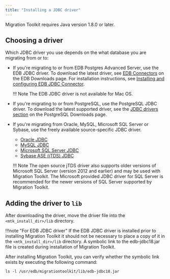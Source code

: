 ```yaml
---
title: "Installing a JDBC driver"
---
```

<div id="installing_drivers" class="registered_link"></div>

Migration Toolkit requires Java version 1.8.0 or later.

## Choosing a driver
Which JDBC driver you use depends on the what database you are migrating from or to:

- If you're migrating to or from EDB Postgres Advanced Server, use the EDB JDBC driver. To download the latest driver, see [EDB Connectors](https://enterprisedb.com/software-downloads-postgres#edb-connectors) on the EDB Downloads page. For installation instructions, see [Installing and configuring EDB JDBC Connector](/jdbc_connector/latest/04_installing_and_configuring_the_jdbc_connector/).

  !!! Note
      The EDB JDBC driver is not available for Mac OS. 

- If you're migrating to or from PostgreSQL, use the PostgreSQL JDBC driver. To download the latest supported driver, see the [JDBC drivers section](https://jdbc.postgresql.org/download/) on the PostgreSQL Downloads page. 

- If you're migrating from Oracle, MySQL, Microsoft SQL Server or Sybase, use the freely available source-specific JDBC driver. 
  - [Oracle JDBC](https://www.oracle.com/database/technologies/appdev/jdbc-downloads.html)
  - [MySQL JDBC](https://dev.mysql.com/downloads/connector/j/)
  - [Microsoft SQL Server JDBC](https://learn.microsoft.com/en-us/sql/connect/jdbc/release-notes-for-the-jdbc-driver?view=sql-server-ver16#102)
  - [Sybase ASE (jTDS) JDBC](https://sourceforge.net/projects/jtds/files/)
    
  !!! Note
      The open source jTDS driver also supports older versions of Microsoft SQL Server (version 2012 and earlier) and may be used with Migration Toolkit.  The Microsoft provided JDBC driver for SQL Server is recommended for the newer versions of SQL Server supported by Migration Toolkit.

## Adding the driver to `lib`
After downloading the driver, move the driver file into the `<mtk_install_dir>/lib` directory.

!!!note "For EDB JDBC driver" 
If the EDB JDBC driver is installed prior to installing Migration Toolkit it should not be necessary to place a copy of it in the `<mtk_install_dir>/lib` directory. A symbolic link to the edb-jdbc18.jar file is created during installation of Migration Toolkit.  

After installing Migration Toolkit, you can verify whether the symbolic link exists by executing the following command:

```
ls -l /usr/edb/migrationtoolkit/lib/edb-jdbc18.jar
```


